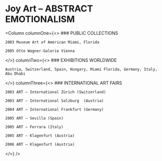 
<ResponsiveImage image="/uploads/joy.jpeg" height={70} heightUnit="vh" width={90} widthUnit="vw" objectFit="contain" withBoxShadow={false} />

# Joy Art – ABSTRACT EMOTIONALISM

<Column
  columnOne={<>
    ### PUBLIC COLLECTIONS
    
    2003 Museum Art of American Miami, Florida
    
    2005 Otto Wagner-Galerie Vienna
  </>}
  columnTwo={<>
    ### EXHIBITIONS WORLDWIDE
    
    Austria, Switzerland, Spain, Hungary, Miami Florida, Germany, Italy, Abu Dhabi
  </>}
  columnThree={<>
    ### INTERNATIONAL ART FAIRS
    
    2003 ART – International Zürich (Switzerland)
    
    2003 ART – International Salzburg  (Austria)
    
    2004 ART – International Frankfurt (Germany)
    
    2005 ART – Sevilla (Spain)
    
    2005 ART – Ferrara (Italy)
    
    2005 ART – Klagenfurt (Austria)
    
    2006 ART – Klagenfurt (Austria)
  </>}
/>
